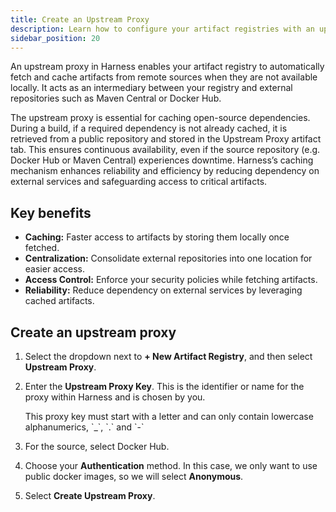 ```yaml
---
title: Create an Upstream Proxy
description: Learn how to configure your artifact registries with an upstream proxy. 
sidebar_position: 20
---
```


An upstream proxy in Harness enables your artifact registry to automatically fetch and cache artifacts from remote sources when they are not available locally. It acts as an intermediary between your registry and external repositories such as Maven Central or Docker Hub.

<Tip>
The upstream proxy is essential for caching open-source dependencies. During a build, if a required dependency is not already cached, it is retrieved from a public repository and stored in the Upstream Proxy artifact tab. This ensures continuous availability, even if the source repository (e.g. Docker Hub or Maven Central) experiences downtime. Harness’s caching mechanism enhances reliability and efficiency by reducing dependency on external services and safeguarding access to critical artifacts.
</Tip>

## Key benefits
- **Caching:** Faster access to artifacts by storing them locally once fetched.
- **Centralization:** Consolidate external repositories into one location for easier access.
- **Access Control:** Enforce your security policies while fetching artifacts.
- **Reliability:** Reduce dependency on external services by leveraging cached artifacts.

## Create an upstream proxy

<Tabs>
<TabItem value="Interactive Guide">
<DocVideo src="https://app.tango.us/app/embed/e147bc05-70a1-4c65-b828-a12a422898c2" title="Creating an Upstream Proxy in Harness Artifact Registry" />
</TabItem>
<TabItem value="Step-by-step">

1. Select the dropdown next to **+ New Artifact Registry**, and then select **Upstream Proxy**.
2. Enter the **Upstream Proxy Key**. This is the identifier or name for the proxy within Harness and is chosen by you. 
   
   <Tip>
    This proxy key must start with a letter and can only contain lowercase alphanumerics, `_`, `.` and `-`
   </Tip>

3. For the source, select Docker Hub.
4. Choose your **Authentication** method. In this case, we only want to use public docker images, so we will select **Anonymous**.
5. Select **Create Upstream Proxy**.
</TabItem>
</Tabs>